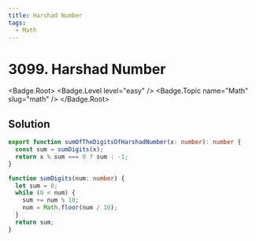 ```yaml
---
title: Harshad Number
tags:
  - Math
---
```


# 3099. Harshad Number

<Badge.Root>
  <Badge.Level level="easy" />
  <Badge.Topic name="Math" slug="math" />
</Badge.Root>

## Solution

```typescript filename="solution.ts" copy
export function sumOfTheDigitsOfHarshadNumber(x: number): number {
  const sum = sumDigits(x);
  return x % sum === 0 ? sum : -1;
}

function sumDigits(num: number) {
  let sum = 0;
  while (0 < num) {
    sum += num % 10;
    num = Math.floor(num / 10);
  }
  return sum;
}
```

<ProblemLink
  codingSite="leetcode"
  href="https://leetcode.com/problems/harshad-number"
  title="Harshad Number"
/>
